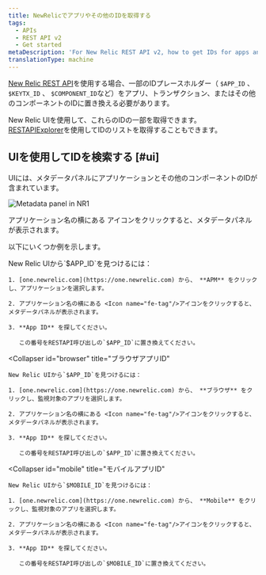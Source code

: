 ```yaml
---
title: NewRelicでアプリやその他のIDを取得する
tags:
  - APIs
  - REST API v2
  - Get started
metaDescription: 'For New Relic REST API v2, how to get IDs for apps and other New Relic-identified components.'
translationType: machine
---
```



[New Relic REST API](/docs/apis/rest-api-v2/getting-started/introduction-new-relic-rest-api-v2)を使用する場合、一部のIDプレースホルダー（ `$APP_ID` 、 `$KEYTX_ID` 、 `$COMPONENT_ID`など）をアプリ、トランザクション、またはその他のコンポーネントのIDに置き換える必要があります。

New Relic UIを使用して、これらのIDの一部を取得できます。 [RESTAPIExplorer](/docs/apis/rest-api-v2/get-started/list-application-id-host-id-instance-id)を使用してIDのリストを取得することもできます。

## UIを使用してIDを検索する [#ui]

UIには、メタデータパネルにアプリケーションとその他のコンポーネントのIDが含まれています。

<img
  title="Metadata panel in NR1"
  alt="Metadata panel in NR1"
  src={img0MetadataPanelInNr1}
/>

<figcaption>
  アプリケーション名の横にある <Icon name="fe-info"/>アイコンをクリックすると、メタデータパネルが表示されます。
</figcaption>

以下にいくつか例を示します。

<CollapserGroup>
  <Collapser
    id="apm"
    title="APMアプリID"
  >
    New Relic UIから`$APP_ID`を見つけるには：

    1. [one.newrelic.com](https://one.newrelic.com) から、 **APM** をクリックし、アプリケーションを選択します。

    2. アプリケーション名の横にある <Icon name="fe-tag"/>アイコンをクリックすると、メタデータパネルが表示されます。

    3. **App ID** を探してください。

       この番号をRESTAPI呼び出しの`$APP_ID`に置き換えてください。
  </Collapser>

  <Collapser
    id="browser"
    title="ブラウザアプリID"
  >
    New Relic UIから`$APP_ID`を見つけるには：

    1. [one.newrelic.com](https://one.newrelic.com) から、 **ブラウザ** をクリックし、監視対象のアプリを選択します。

    2. アプリケーション名の横にある <Icon name="fe-tag"/>アイコンをクリックすると、メタデータパネルが表示されます。

    3. **App ID** を探してください。

       この番号をRESTAPI呼び出しの`$APP_ID`に置き換えてください。
  </Collapser>

  <Collapser
    id="mobile"
    title="モバイルアプリID"
  >
    New Relic UIから`$MOBILE_ID`を見つけるには：

    1. [one.newrelic.com](https://one.newrelic.com) から、 **Mobile** をクリックし、監視対象のアプリを選択します。

    2. アプリケーション名の横にある <Icon name="fe-tag"/>アイコンをクリックすると、メタデータパネルが表示されます。

    3. **App ID** を探してください。

       この番号をRESTAPI呼び出しの`$MOBILE_ID`に置き換えてください。
  </Collapser>
</CollapserGroup>